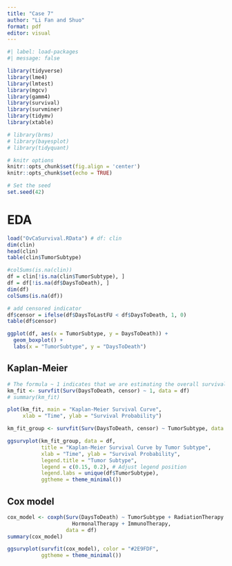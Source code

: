 ```yaml
---
title: "Case 7"
author: "Li Fan and Shuo"
format: pdf
editor: visual
---
```


```r
#| label: load-packages
#| message: false

library(tidyverse)
library(lme4)
library(lmtest)
library(mgcv)
library(gamm4)
library(survival)
library(survminer)
library(tidymv)
library(xtable)

# library(brms)
# library(bayesplot)
# library(tidyquant)

# knitr options
knitr::opts_chunk$set(fig.align = 'center')
knitr::opts_chunk$set(echo = TRUE)

# Set the seed
set.seed(42)
```

# EDA

```r
load("OvCaSurvival.RData") # df: clin
dim(clin)
head(clin)
table(clin$TumorSubtype)
```

```r
#colSums(is.na(clin))
df = clin[!is.na(clin$TumorSubtype), ]
df = df[!is.na(df$DaysToDeath), ]
dim(df)
colSums(is.na(df))
```

```r
# add censored indicator
df$censor = ifelse(df$DaysToLastFU < df$DaysToDeath, 1, 0)
table(df$censor)
```

```r
ggplot(df, aes(x = TumorSubtype, y = DaysToDeath)) +
  geom_boxplot() +
  labs(x = "TumorSubtype", y = "DaysToDeath") 

```

## **Kaplan-Meier**

```r
# The formula ~ 1 indicates that we are estimating the overall survival curve without any covariates.
km_fit <- survfit(Surv(DaysToDeath, censor) ~ 1, data = df)
# summary(km_fit)

plot(km_fit, main = "Kaplan-Meier Survival Curve", 
     xlab = "Time", ylab = "Survival Probability")
```

```r
km_fit_group <- survfit(Surv(DaysToDeath, censor) ~ TumorSubtype, data = df)

ggsurvplot(km_fit_group, data = df, 
           title = "Kaplan-Meier Survival Curve by Tumor Subtype",
           xlab = "Time", ylab = "Survival Probability",
           legend.title = "Tumor Subtype",
           legend = c(0.15, 0.2), # Adjust legend position
           legend.labs = unique(df$TumorSubtype), 
           ggtheme = theme_minimal())
```

## Cox model

```r
cox_model <- coxph(Surv(DaysToDeath) ~ TumorSubtype + RadiationTherapy + ChemoTherapy +
                     HormonalTherapy + ImmunoTherapy, 
                   data = df)
summary(cox_model)

```

```r
ggsurvplot(survfit(cox_model), color = "#2E9FDF",
           ggtheme = theme_minimal())
```
